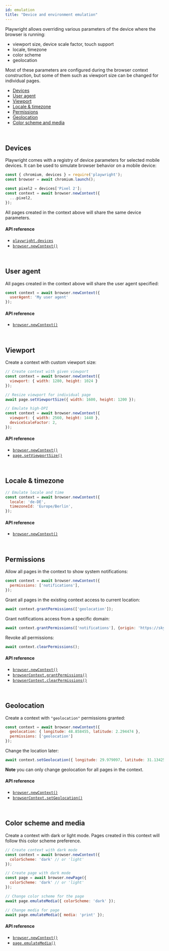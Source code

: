 ```yaml
---
id: emulation
title: "Device and environment emulation"
---
```



Playwright allows overriding various parameters of the device where the browser is running:
  - viewport size, device scale factor, touch support
  - locale, timezone
  - color scheme
  - geolocation

Most of these parameters are configured during the browser context construction, but some of them such as viewport size can be changed for individual pages.

<!-- GEN:toc-top-level -->
- [Devices](#devices)
- [User agent](#user-agent)
- [Viewport](#viewport)
- [Locale & timezone](#locale--timezone)
- [Permissions](#permissions)
- [Geolocation](#geolocation)
- [Color scheme and media](#color-scheme-and-media)
<!-- GEN:stop -->

<br/>

## Devices

Playwright comes with a registry of device parameters for selected mobile devices. It can be used to simulate browser behavior on a mobile device:

```js
const { chromium, devices } = require('playwright');
const browser = await chromium.launch();

const pixel2 = devices['Pixel 2'];
const context = await browser.newContext({
  ...pixel2,
});
```

All pages created in the context above will share the same device parameters.

#### API reference

- [`playwright.devices`](./api/class-playwright.mdx#playwrightdevices)
- [`browser.newContext()`](./api/class-browser.mdx#browsernewcontextoptions)

<br/>

## User agent

All pages created in the context above will share the user agent specified:

```js
const context = await browser.newContext({
  userAgent: 'My user agent'
});
```

#### API reference

- [`browser.newContext()`](api/class-browser.mdx#browsernewcontextoptions)

<br/>

## Viewport

Create a context with custom viewport size:

```js
// Create context with given viewport
const context = await browser.newContext({
  viewport: { width: 1280, height: 1024 }
});

// Resize viewport for individual page
await page.setViewportSize({ width: 1600, height: 1200 });

// Emulate high-DPI
const context = await browser.newContext({
  viewport: { width: 2560, height: 1440 },
  deviceScaleFactor: 2,
});
```

#### API reference

- [`browser.newContext()`](api/class-browser.mdx#browsernewcontextoptions)
- [`page.setViewportSize()`](./api/class-page.mdx#pagesetviewportsizeviewportsize)

<br/>

## Locale & timezone

```js
// Emulate locale and time
const context = await browser.newContext({
  locale: 'de-DE',
  timezoneId: 'Europe/Berlin',
});
```

#### API reference

- [`browser.newContext()`](api/class-browser.mdx#browsernewcontextoptions)

<br/>

## Permissions

Allow all pages in the context to show system notifications:
```js
const context = await browser.newContext({
  permissions: ['notifications'],
});
```

Grant all pages in the existing context access to current location:
```js
await context.grantPermissions(['geolocation']);
```

Grant notifications access from a specific domain:
```js
await context.grantPermissions(['notifications'], {origin: 'https://skype.com'} );
```

Revoke all permissions:
```js
await context.clearPermissions();
```

#### API reference

- [`browser.newContext()`](api/class-browser.mdx#browsernewcontextoptions)
- [`browserContext.grantPermissions()`](./api/class-browsercontext.mdx#browsercontextgrantpermissionspermissions-options)
- [`browserContext.clearPermissions()`](./api/class-browsercontext.mdx#browsercontextclearpermissions)

<br/>

## Geolocation
Create a context with `"geolocation"` permissions granted:
```js
const context = await browser.newContext({
  geolocation: { longitude: 48.858455, latitude: 2.294474 },
  permissions: ['geolocation']
});
```
Change the location later:

```js
await context.setGeolocation({ longitude: 29.979097, latitude: 31.134256 });
```

**Note** you can only change geolocation for all pages in the context.

#### API reference

- [`browser.newContext()`](api/class-browser.mdx#browsernewcontextoptions)
- [`browserContext.setGeolocation()`](./api/class-browser.mdx#browsercontextsetgeolocationgeolocation)

<br/>

## Color scheme and media

Create a context with dark or light mode. Pages created in this context will
follow this color scheme preference.

```js
// Create context with dark mode
const context = await browser.newContext({
  colorScheme: 'dark' // or 'light'
});

// Create page with dark mode
const page = await browser.newPage({
  colorScheme: 'dark' // or 'light'
});

// Change color scheme for the page
await page.emulateMedia({ colorScheme: 'dark' });

// Change media for page
await page.emulateMedia({ media: 'print' });
```

#### API reference

- [`browser.newContext()`](api/class-browser.mdx#browsernewcontextoptions)
- [`page.emulateMedia()`](./api/class-page.mdx#pageemulatemediaparams)
